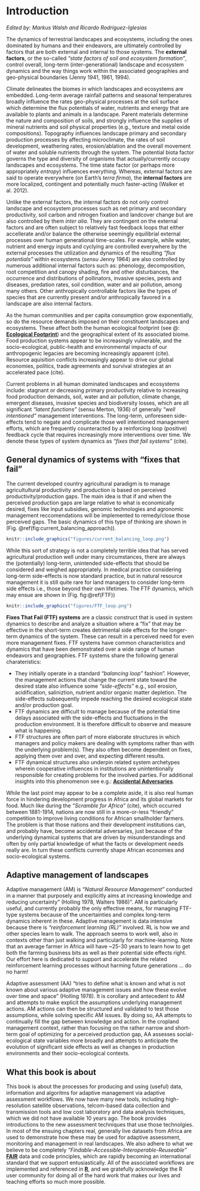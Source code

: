 # Introduction {#introduction}

*Edited by: Markus Walsh and Ricardo Rodríguez-Iglesias*

The dynamics of terrestrial landscapes and ecosystems, including the ones dominated by humans and their endeavors, are ultimately controlled by factors that are both external and internal to those systems. The **external factors**, or the so-called *"state factors of soil and ecosystem formation"*, control overall, long-term (inter-generational) landscape and ecosystem dynamics and the way things work within the associated geographies and geo-physical boundaries (Jenny 1941, 1961, 1994).

Climate delineates the biomes in which landscapes and ecosystems are embedded. Long-term average rainfall patterns and seasonal temperatures broadly influence the rates geo-physical processes at the soil surface which determine the flux potentials of water, nutrients and energy that are available to plants and animals in a landscape. Parent materials determine the nature and composition of soils, and strongly influence the supplies of mineral nutrients and soil physical properties (e.g., texture and metal oxide compositions). Topography influences landscape primary and secondary production processes by affecting microclimate, the rates of soil development, weathering rates, erosion/ablation and the overall movement of water and soluble nutrients through the system. The potential biota factor governs the type and diversity of organisms that actually/currently occupy landscapes and ecosystems. The time state factor (or perhaps more appropriately *entropy*) influences everything. Whereas, external factors are said to operate everywhere (on Earth's *terra firma*), the **internal factors** are more localized, contingent and potentially much faster-acting (Walker et al. 2012).

Unlike the external factors, the internal factors do not only control landscape and ecosystem processes such as net primary and secondary productivity, soil carbon and nitrogen fixation and landcover change but are also controlled by them *inter alia*. They are contingent on the external factors and are often subject to relatively fast feedback loops that either accellerate and/or balance the otherwise seemingly equilibrial external processes over human generational time-scales. For example, while water, nutrient and energy inputs and cyclying are controlled everywhere by the external processes the utilization and dynamics of the resulting *"flux potentials"* within ecosystems (*sensu* Jenny 1964) are also controlled by numerous additional internal factors such as: phenology, decomposition, root competition and canopy shading, fire and other disturbances, the occurrence and distributions of pollinators, invasive species, pests and diseases, predation rates, soil condition, water and air pollution, among many others. Other anthropically controllable factors like the types of species that are currently present and/or anthropically favored in a landscape are also internal factors. 

As the human communities and per capita consumption grow exponentially, so do the resource demands imposed on their constituent landscapes and ecosystems. These affect both the human ecological footprint (see @: [**Ecological Footprint**](https://www.footprintnetwork.org/our-work/ecological-footprint/)) and the geographical extent of its associated biome. Food production systems appear to be increasingly vulnerable, and the socio-ecological, public-health and environmental impacts of our anthropogenic legacies are becoming increasingly apparent (cite). Resource aquisition conflicts increasingly appear to drive our global economies, politics, trade agreements and survival strategies at an accelerated pace (cite).

Current problems in all human dominated landscapes and ecosystems include: stagnant or decreasing primary productivity relative to increasing food production demands, soil, water and air pollution, climate change, emergent diseases, invasive species and biodiversity losses, which are all significant *"latent functions"* (sensu Merton, 1936) of generally *"well intentioned"* management interventions. The long-term, unforeseen side-effects tend to negate and complicate those well intentioned management efforts, which are frequently counteracted by a reinforcing loop (positive) feedback cycle that requires increasingly more interventions over time. We denote these types of system dynamics as *"fixes that fail systems"* (cite).

## General dynamics of systems with "fixes that fail" {#fixes-that-fail}

The current developed country agricultural paradigm is to manage agricultultural productivity and production is based on perceived productivity/production gaps. The main idea is that if and when the perceived production gaps are large relative to what is economically desired, fixes like input subsidies, genomic technologies and agronomic management reccomendations will be implemented to remedy/close those perceived gaps. The basic dynamics of this type of thinking are shown in (Fig. \@ref(fig:current_balancing_approach)).

```r
knitr::include_graphics("figures/current_balancing_loop.png")
```

While this sort of strategy is not a completely terrible idea that has served agricultural production well under many circumstances, there are always the (potentially) long-term, unintended side-effects that should be considered and weighed appropriately. In medical practice considering long-term side-effects is now standard practice, but in natural resource management it is still quite rare for land managers to consider long-term side effects i.e., those beyond their own lifetimes. The FTF dynamics, which may ensue are shown in (Fig. fig:\@ref(FTF))

```r
knitr::include_graphics("figures/FTF_loop.png")
```

**Fixes That Fail (FTF) systems** are a classic construct that is used in system dynamics to describe and analyze a situation where a “fix” that may be effective in the short-term creates detrimental side effects for the longer-term dynamics of the system. These can result in a perceived need for even more management fixes. FTF systems have common characteristics and dynamics that have been demonstrated over a wide range of human endeavors and geographies. FTF systems share the following general charateristics:

* They initially operate in a standard *“balancing loop”* fashion". However, the management actions that change the current state toward the desired state also influence some *"side-effects"* e.g., soil erosion, acidification, saliniztion, nutrient and/or organic matter depletion. The side-effects subsequently impede reaching the desired ecological state and/or production goal.
* FTF dynamics are difficult to manage because of the potential time delays associated with the side-effects and fluctuations in the production environment. It is therefore difficult to observe and measure what is happening.
* FTF structures are often part of more elaborate structures in which managers and policy makers are dealing with symptoms rather than with the underlying problem(s). They also often become dependent on fixes, applying them over and over, and expecting different results.
* FTF dynamical structures also underpin related system archetypes wherein cooperative influences in institutions are unintentionally responsible for creating problems for the involved parties. For additional insights into this phenomenon see e.g.: [**Accidental Adversaries**](https://thesystemsthinker.com/accidental-adversaries-when-friends-become-foes/).

While the last point may appear to be a complete aside, it is also real human force in hindering development progress in Africa and its global markets for food. Much like during the *"Scramble for Africa"* (cite), which occurred between 1881-1914, nations are now still in a more-or-less "friendly" competition to improve living conditions for African smallholder farmers. The problem is that those nations and their development institutions can, and probably have, become accidental adversaries, just because of the underlying dynamical systems that are driven by misunderstandings and often by only partial knowledge of what the facts or development needs really are. In turn these conflicts currently shape African economies and socio-ecological systems.

## Adaptive management of landscapes {#adaptive-management}

Adaptive management (AM) is *“Natural Resource Management"* conducted in a manner that purposely and explicitly aims at increasing knowledge and reducing uncertainty” (Holling 1978, Walters 1986)". AM is particularly useful, and currently probably the only effective means, for managing FTF-type systems because of the uncertainties and complex long-term dynamics inherent in these. Adaptive management is data intensive because there is *"reinforcement learning (RL)"* involved. RL is how we and other species learn to walk. The approach seems to work well, also in contexts other than just walking and particularly for machine-learning. Note that an average farmer in Africa will have ~25-30 years to learn how to get both the farming business bits as well as their potential side effects right. Our effort here is dedicated to support and accelerate the related reinforcement learning processes without harming future generations ... do no harm!

Adaptive assessment (AA) “tries to define what is known and what is not known about various adaptive management issues and how these evolve over time and space” (Holling 1978). It is corollary and antecedent to AM and attempts to make explicit the assumptions underlying management actions. AM actions can then be structured and validated to test those assumptions, while solving specific AM issues. By doing so, AA attempts to continually fill the gap between knowledge and action. In the cropland management context, rather than focusing on the rather narrow and short-term goal of optimizing for a perceived production gap, AA assesses social-ecological state variables more broadly and attempts to anticipate the evolution of significant side effects as well as changes in production environments and their socio-ecological contexts.

## What this book is about {#about}

This book is about the processes for producing and using (useful) data, information and algoritms for adaptive management via adaptive assessment workflows. We now have many new tools, including high-resolution satellite observations, telcom-based data collection and transmission tools and low cost laboratory and data analysis techniques, which we did not have available 10 years ago. The book provides introductions to the new assessment techniques that use those technolgies. In most of the ensuing chapters real, generally live datasets from Africa are used to demonstrate how these may be used for adaptive assessment, monitoring and management in real landscapes. We also adhere to what we believe to be completely *"Findable-Accessible-Interoperable-Reuseable"* [**FAIR**](https://www.go-fair.org/fair-principles/) data and code principles, which are rapidly becoming an international standard that we support entusiastically. All of the associated workflows are implemented and referenced in [**R**](https://www.r-project.org/), and we gratefully acknowledge the R user community for doing all of the hard work that makes our lives and teaching efforts so much more possible.

